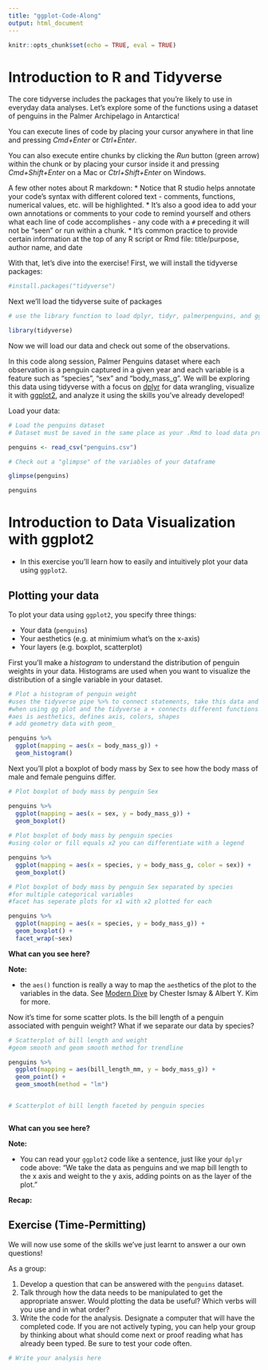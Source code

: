 ```yaml
---
title: "ggplot-Code-Along"
output: html_document
---
```


```r
knitr::opts_chunk$set(echo = TRUE, eval = TRUE)
```

# Introduction to R and Tidyverse

The core tidyverse includes the packages that you're likely to use in everyday data analyses. Let's explore some of the functions using a dataset of penguins in the Palmer Archipelago in Antarctica!

You can execute lines of code by placing your cursor anywhere in that line and pressing *Cmd+Enter* or *Ctrl+Enter*.

You can also execute entire chunks by clicking the *Run* button (green arrow) within the chunk or by placing your cursor inside it and pressing *Cmd+Shift+Enter* on a Mac or *Ctrl+Shift+Enter* on Windows. 

A few other notes about R markdown:
* Notice that R studio helps annotate your code's syntax with different colored text - comments, functions, numerical values, etc. will be highlighted.
* It's also a good idea to add your own annotations or comments to your code to remind yourself and others what each line of code accomplishes - any code with a `#` preceding it will not be "seen" or run within a chunk.
* It's common practice to provide certain information at the top of any R script or Rmd file: title/purpose, author name, and date

With that, let's dive into the exercise! First, we will install the tidyverse packages:



```r


#install.packages("tidyverse")

```


Next we'll load the tidyverse suite of packages

```r

# use the library function to load dplyr, tidyr, palmerpenguins, and ggplot2

library(tidyverse)


```

Now we will load our data and check out some of the observations.

In this code along session, Palmer Penguins dataset where each observation is a penguin captured in a given year and each variable is a feature such as "species", "sex" and "body_mass_g". We will be exploring this data using tidyverse with a focus on [dplyr](http://dplyr.tidyverse.org/) for data wrangling, visualize it with [ggplot2](https://ggplot2.tidyverse.org/), and analyze it using the skills you've already developed!

Load your data:

```r
# Load the penguins dataset
# Dataset must be saved in the same place as your .Rmd to load data properly

penguins <- read_csv("penguins.csv")

# Check out a "glimpse" of the variables of your dataframe

glimpse(penguins)

penguins

```


# Introduction to Data Visualization with ggplot2



* In this exercise you'll learn how to easily and intuitively plot your data using `ggplot2`.


## Plotting your data

To plot your data using `ggplot2`, you specify three things:

* Your data (`penguins`)
* Your aesthetics (e.g. at minimium what's on the x-axis)
* Your layers (e.g. boxplot, scatterplot)


First you'll make a *histogram* to understand the distribution of penguin weights in your data. Histograms are used when you want to visualize the distribution of a single variable in your dataset.

```r
# Plot a histogram of penguin weight
#uses the tidyverse pipe %>% to connect statements, take this data and then do x
#when using gg plot and the tidyverse a + connects different functions
#aes is aesthetics, defines axis, colors, shapes
# add geometry data with geom_

penguins %>% 
  ggplot(mapping = aes(x = body_mass_g)) +
  geom_histogram()


```



Next you'll plot a boxplot of body mass by Sex to see how the body mass of male and female penguins differ. 


```r

# Plot boxplot of body mass by penguin Sex

penguins %>%
  ggplot(mapping = aes(x = sex, y = body_mass_g)) +
  geom_boxplot()
  
# Plot boxplot of body mass by penguin species
#using color or fill equals x2 you can differentiate with a legend

penguins %>%
  ggplot(mapping = aes(x = species, y = body_mass_g, color = sex)) +
  geom_boxplot()  

# Plot boxplot of body mass by penguin Sex separated by species
#for multiple categorical variables
#facet has seperate plots for x1 with x2 plotted for each

penguins %>%
  ggplot(mapping = aes(x = species, y = body_mass_g)) +
  geom_boxplot() +
  facet_wrap(~sex)


```

**What can you see here?** 

**Note:**

*  the `aes()` function is really a way to map the `aes`thetics of the plot to the variables in the data. See [Modern Dive](http://moderndive.com/3-viz.html#grammarofgraphics) by Chester Ismay & Albert Y. Kim for more.


Now it's time for some scatter plots. Is the bill length of a penguin associated with penguin weight? What if we separate our data by species?


```r

# Scatterplot of bill length and weight
#geom smooth and geom smooth method for trendline

penguins %>%
  ggplot(mapping = aes(bill_length_mm, y = body_mass_g)) +
  geom_point() +
  geom_smooth(method = "lm")


# Scatterplot of bill length faceted by penguin species



```

**What can you see here?** 

**Note:**

* You can read your `ggplot2` code like a sentence, just like your `dplyr` code above: "We take the data as penguins and we map bill length to the x axis and weight to the y axis, adding points on as the layer of the plot."


**Recap:**



## Exercise (Time-Permitting)

We will now use some of the skills we've just learnt to answer a our own questions! 

As a group: 

1.  Develop a question that can be answered with the `penguins` dataset. 
2.  Talk through how the data needs to be manipulated to get the appropriate answer. Would plotting the data be useful? Which verbs will you use and in what order? 
3.  Write the code for the analysis. Designate a computer that will have the completed code. If you are not actively typing, you can help your group by thinking about what should come next or proof reading what has already been typed. Be sure to test your code often. 


```r

# Write your analysis here




```
